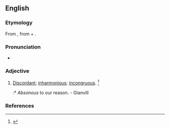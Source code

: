 ==English==

===Etymology===
From {{etyl|la|en}} {{term|absonus|lang=la}}, from {{term|ab-||away|lang=la}} + {{term|sonus||sound|lang=la}}.

===Pronunciation===
* {{a|US}} {{IPA|/ˈæb.sə.nəs/}}

===Adjective===
{{en-adj}}

# {{context|obsolete|lang=en}} [[discordant|Discordant]]; [[inharmonious]]; [[incongruous]]. {{defdate|Attested from the early 17<sup>th</sup> century until the mid 18<sup>th</sup> century.}}<ref name=SOED>{{reference-book | last =| first = | authorlink =  | coauthors =  | editor =Brown, Lesley  | others =  | title = The Shorter Oxford English Dictionary | origdate =  | origyear = 1933| origmonth =  | url =  | format =  | accessdate =  | accessyear =  | accessmonth =  | edition = 5th | date =  | year =2003| month =  | publisher =Oxford University Press  | location =Oxford, UK | language =  | id =  | doi = | isbn =978-0-19-860575-7 | lccn = | ol = | pages =9| chapter =  | chapterurl =  | quote =}}</ref>
#:* ''Absonous'' to our reason. - Glanvill

===References===
<references/>